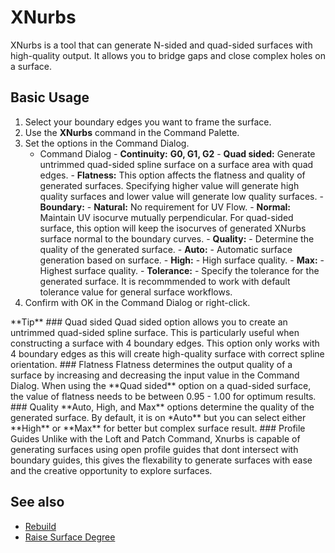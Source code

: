 

# XNurbs

<Reference shortcut="" command="XNurbs" button=""/>

XNurbs is a tool that can generate N-sided and quad-sided surfaces with high-quality output. It allows you to bridge gaps and close complex holes on a surface.

## Basic Usage

1. Select your boundary edges you want to frame the surface.
2. Use the **XNurbs** command in the Command Palette.
3. Set the options in the Command Dialog.
    - <Kst>Command Dialog</Kst>
          - **Continuity:** **G0, G1, G2**
          - **Quad sided:** Generate untrimmed quad-sided spline surface on a surface area with quad edges.
          - **Flatness:** This option affects the flatness and quality of generated surfaces. Specifying higher value will generate high quality surfaces and lower value will generate low quality surfaces.
          - **Boundary:** 
                - **Natural:** No requirement for UV Flow.
                - **Normal:** Maintain UV isocurve mutually perpendicular. For quad-sided surface, this option will keep the isocurves of generated XNurbs surface normal to the boundary curves.
          - **Quality:** - Determine the quality of the generated surface. 
                - **Auto:** - Automatic surface generation based on surface.
                - **High:** - High surface quality.
                - **Max:** - Highest surface quality.
          - **Tolerance:** - Specify the tolerance for the generated surface. It is recommmended to work with default tolerance value for general surface workflows.
5. Confirm with OK in the Command Dialog or right-click.

<VideoPlayer fileName="xnurbs-0"/>

<Callout type="info" emoji="💡">
      **Tip**
### Quad sided
      Quad sided option allows you to create an untrimmed quad-sided spline surface. This is particularly useful when constructing a surface with 4 boundary edges. This option only works with 4 boundary edges as this will create high-quality surface with correct spline orientation.
<VideoPlayer fileName="xnurbs-2"/>
### Flatness
      Flatness determines the output quality of a surface by increasing and decreasing the input value in the Command Dialog. When using the **Quad sided** option on a quad-sided surface, the value of flatness needs to be between 0.95 - 1.00 for optimum results.
<VideoPlayer fileName="xnurbs-3"/>
### Quality
      **Auto, High, and Max** options determine the quality of the generated surface. By default, it is on *Auto** but you can select either **High** or **Max** for better but complex surface result.
<VideoPlayer fileName="xnurbs-4"/>
### Profile Guides 
      Unlike with the Loft and Patch Command, Xnurbs is capable of generating surfaces using open profile guides that dont intersect with boundary guides, this gives the flexability to generate surfaces with ease and the creative opportunity to explore surfaces.
<VideoPlayer fileName="xnurbs-1"/>

</Callout> 

## See also
- [Rebuild](rebuild)
- [Raise Surface Degree](raise-surface-degree)